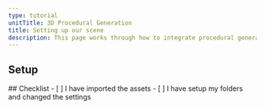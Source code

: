 ```yaml
---
type: tutorial
unitTitle: 3D Procedural Generation
title: Setting up our scene
description: This page works through how to integrate procedural generation with a 3D game
---
```



## Setup

<Box>
## Checklist
<Checklist>
- [ ] I have imported the assets
- [ ] I have setup my folders and changed the settings
</Checklist>
</Box>
